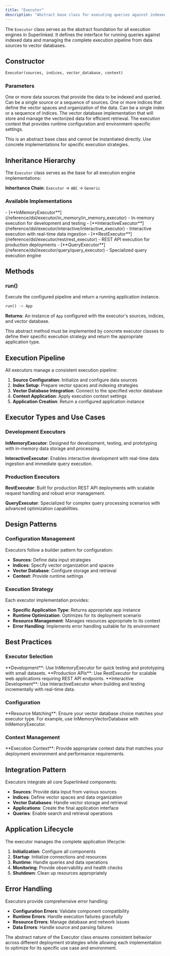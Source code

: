 ```yaml
---
title: "Executor"
description: "Abstract base class for executing queries against indexed data with different deployment strategies"
---
```


The `Executor` class serves as the abstract foundation for all execution engines in Superlinked. It defines the interface for running queries against indexed data and managing the complete execution pipeline from data sources to vector databases.

## Constructor

```python
Executor(sources, indices, vector_database, context)
```

### Parameters

<ParamField path="sources" type="SourceT | Sequence[SourceT]" required>
One or more data sources that provide the data to be indexed and queried. Can be a single source or a sequence of sources.
</ParamField>

<ParamField path="indices" type="Index | Sequence[Index]" required>
One or more indices that define the vector spaces and organization of the data. Can be a single index or a sequence of indices.
</ParamField>

<ParamField path="vector_database" type="VectorDatabase" required>
The vector database implementation that will store and manage the vectorized data for efficient retrieval.
</ParamField>

<ParamField path="context" type="ExecutionContext" required>
The execution context that provides runtime configuration and environment-specific settings.
</ParamField>

This is an abstract base class and cannot be instantiated directly. Use concrete implementations for specific execution strategies.

## Inheritance Hierarchy

The `Executor` class serves as the base for all execution engine implementations:

**Inheritance Chain**: `Executor` → `ABC` → `Generic`

### Available Implementations

<AccordionGroup>
<Accordion title="Development Executors">
- [**InMemoryExecutor**](/reference/dsl/executor/in_memory/in_memory_executor) - In-memory execution for development and testing
- [**InteractiveExecutor**](/reference/dsl/executor/interactive/interactive_executor) - Interactive execution with real-time data ingestion
</Accordion>

<Accordion title="Production Executors">
- [**RestExecutor**](/reference/dsl/executor/rest/rest_executor) - REST API execution for production deployments
- [**QueryExecutor**](/reference/dsl/executor/query/query_executor) - Specialized query execution engine
</Accordion>
</AccordionGroup>

## Methods

### run()

Execute the configured pipeline and return a running application instance.

```python
run() -> App
```

**Returns**: An instance of `App` configured with the executor's sources, indices, and vector database.

This abstract method must be implemented by concrete executor classes to define their specific execution strategy and return the appropriate application type.

## Execution Pipeline

All executors manage a consistent execution pipeline:

1. **Source Configuration**: Initialize and configure data sources
2. **Index Setup**: Prepare vector spaces and indexing strategies  
3. **Vector Database Integration**: Connect to the specified vector database
4. **Context Application**: Apply execution context settings
5. **Application Creation**: Return a configured application instance

## Executor Types and Use Cases

### Development Executors

**InMemoryExecutor**: Designed for development, testing, and prototyping with in-memory data storage and processing.

**InteractiveExecutor**: Enables interactive development with real-time data ingestion and immediate query execution.

### Production Executors

**RestExecutor**: Built for production REST API deployments with scalable request handling and robust error management.

**QueryExecutor**: Specialized for complex query processing scenarios with advanced optimization capabilities.

## Design Patterns

### Configuration Management

Executors follow a builder pattern for configuration:
- **Sources**: Define data input strategies
- **Indices**: Specify vector organization and spaces
- **Vector Database**: Configure storage and retrieval
- **Context**: Provide runtime settings

### Execution Strategy

Each executor implementation provides:
- **Specific Application Type**: Returns appropriate app instance
- **Runtime Optimization**: Optimizes for its deployment scenario
- **Resource Management**: Manages resources appropriate to its context
- **Error Handling**: Implements error handling suitable for its environment

## Best Practices

### Executor Selection

<Tip>
**Development**: Use InMemoryExecutor for quick testing and prototyping with small datasets.
</Tip>

<Tip>
**Production APIs**: Use RestExecutor for scalable web applications requiring REST API endpoints.
</Tip>

<Tip>
**Interactive Development**: Use InteractiveExecutor when building and testing incrementally with real-time data.
</Tip>

### Configuration

<Warning>
**Resource Matching**: Ensure your vector database choice matches your executor type. For example, use InMemoryVectorDatabase with InMemoryExecutor.
</Warning>

### Context Management

<Note>
**Execution Context**: Provide appropriate context data that matches your deployment environment and performance requirements.
</Note>

## Integration Pattern

Executors integrate all core Superlinked components:

- **Sources**: Provide data input from various sources
- **Indices**: Define vector spaces and data organization
- **Vector Databases**: Handle vector storage and retrieval
- **Applications**: Create the final application interface
- **Queries**: Enable search and retrieval operations

## Application Lifecycle

The executor manages the complete application lifecycle:

1. **Initialization**: Configure all components
2. **Startup**: Initialize connections and resources
3. **Runtime**: Handle queries and data operations
4. **Monitoring**: Provide observability and health checks
5. **Shutdown**: Clean up resources appropriately

## Error Handling

Executors provide comprehensive error handling:

- **Configuration Errors**: Validate component compatibility
- **Runtime Errors**: Handle execution failures gracefully
- **Resource Errors**: Manage database and network issues
- **Data Errors**: Handle source and parsing failures

The abstract nature of the Executor class ensures consistent behavior across different deployment strategies while allowing each implementation to optimize for its specific use case and environment.
